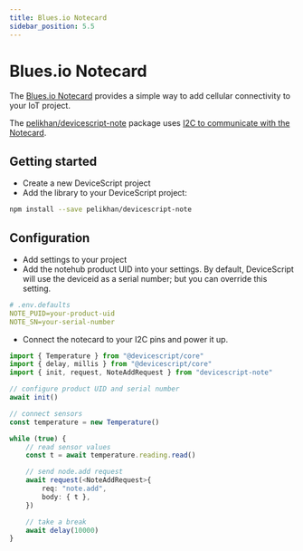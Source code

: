 ```yaml
---
title: Blues.io Notecard
sidebar_position: 5.5
---
```


# Blues.io Notecard

The [Blues.io Notecard](https://blues.io/products/notecard/) provides
a simple way to add cellular connectivity to your IoT project.

The [pelikhan/devicescript-note](https://github.com/pelikhan/devicescript-note) package uses [I2C to communicate with the Notecard](https://dev.blues.io/guides-and-tutorials/notecard-guides/serial-over-i2c-protocol/).

## Getting started

-   Create a new DeviceScript project
-   Add the library to your DeviceScript project:

```bash
npm install --save pelikhan/devicescript-note
```

## Configuration

-   Add settings to your project
-   Add the notehub product UID into your settings.
    By default, DeviceScript will use the deviceid as a serial number; but you can override this setting.

```yaml
# .env.defaults
NOTE_PUID=your-product-uid
NOTE_SN=your-serial-number
```

-   Connect the notecard to your I2C pins and power it up.

```ts
import { Temperature } from "@devicescript/core"
import { delay, millis } from "@devicescript/core"
import { init, request, NoteAddRequest } from "devicescript-note"

// configure product UID and serial number
await init()

// connect sensors
const temperature = new Temperature()

while (true) {
    // read sensor values
    const t = await temperature.reading.read()

    // send node.add request
    await request(<NoteAddRequest>{
        req: "note.add",
        body: { t },
    })

    // take a break
    await delay(10000)
}
```

